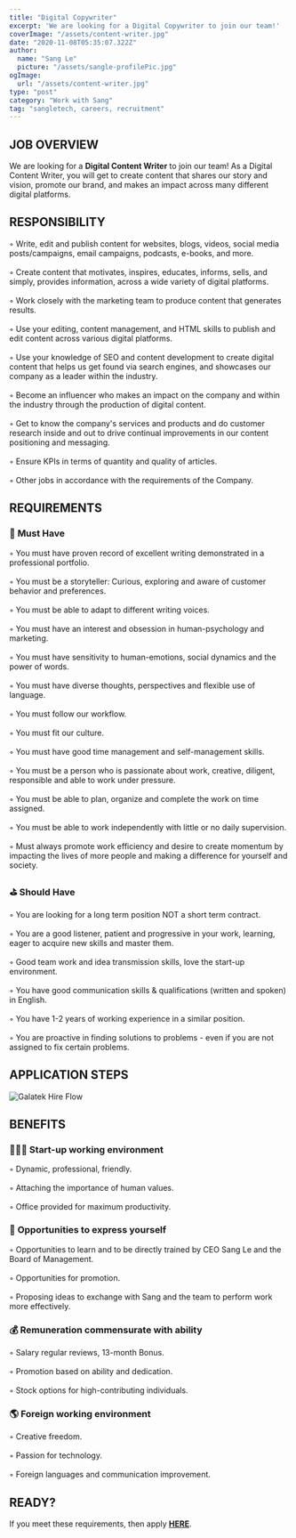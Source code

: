 ```yaml
---
title: "Digital Copywriter"
excerpt: 'We are looking for a Digital Copywri†er to join our team!'
coverImage: "/assets/content-writer.jpg"
date: "2020-11-08T05:35:07.322Z"
author:
  name: "Sang Le"
  picture: "/assets/sangle-profilePic.jpg"
ogImage:
  url: "/assets/content-writer.jpg"
type: "post"
category: "Work with Sang"
tag: "sangletech, careers, recruitment"
---
```


## **JOB OVERVIEW**

We are looking for a **Digital Content Writer** to join our team! As a Digital Content Writer, you will get to create content that shares our story and vision, promote our brand, and makes an impact across many different digital platforms. 

## **RESPONSIBILITY**

   ◦ Write, edit and publish content for websites, blogs, videos, social media posts/campaigns, email campaigns, podcasts, e-books, and more.<br></br>  ◦  Create content that motivates, inspires, educates, informs, sells, and simply, provides information, across a wide variety of digital platforms.<br></br>  ◦  Work closely with the marketing team to produce content that generates results.<br></br>  ◦  Use your editing, content management, and HTML skills to publish and edit content across various digital platforms.<br></br>  ◦  Use your knowledge of SEO and content development to create digital content that helps us get found via search engines, and showcases our company as a leader within the industry.<br></br>  ◦  Become an influencer who makes an impact on the company and within the industry through the production of digital content.<br></br>  ◦  Get to know the company's services and products and do customer research inside and out to drive continual improvements in our content positioning and messaging.<br></br>  ◦  Ensure KPIs in terms of quantity and quality of articles.<br></br>  ◦  Other jobs in accordance with the requirements of the Company.

## **REQUIREMENTS**

### 📌 **Must Have**
 ◦ You must have proven record of excellent writing demonstrated in a professional portfolio.<br></br> ◦ You must be a storyteller: Curious, exploring and aware of customer behavior and preferences.<br></br> ◦ You must be able to adapt to different writing voices.<br></br> ◦ You must have an interest and obsession in human-psychology and marketing.<br></br> ◦ You must have sensitivity to human-emotions, social dynamics and the power of words.<br></br> ◦ You must have diverse thoughts, perspectives and flexible use of language.<br></br> ◦ You must follow our workflow.<br></br> ◦ You must fit our culture.<br></br> ◦ You must have good time management and self-management skills.<br></br> ◦ You must be a person who is passionate about work, creative, diligent, responsible and able to work under pressure.<br></br> ◦ You must be able to plan, organize and complete the work on time assigned.<br></br> ◦ You must be able to work independently with little or no daily supervision.<br></br> ◦ Must always promote work efficiency and desire to create momentum by impacting the lives of more people and making a difference for yourself and society.

### ⛳️ **Should Have**
 ◦ You are looking for a long term position NOT a short term contract.<br></br> ◦ You are a good listener, patient and progressive in your work, learning, eager to acquire new skills and master them.<br></br> ◦ Good team work and idea transmission skills, love the start-up environment.<br></br> ◦ You have good communication skills & qualifications (written and spoken) in English.<br></br> ◦ You have 1-2 years of working experience in a similar position.<br></br> ◦ You are proactive in finding solutions to problems - even if you are not assigned to fix certain problems.

## **APPLICATION STEPS** 

<img
  src="/assets/hire-flow.jpg"
  className="rounded-lg"
  alt="Galatek Hire Flow"
/>

## **BENEFITS**

### 👩🏻‍💻 **Start-up working environment**
  ◦ Dynamic, professional, friendly.<br></br> ◦ Attaching the importance of human values.<br></br> ◦ Office provided for maximum productivity.

### 🌈 **Opportunities to express yourself**
 ◦ Opportunities to learn and to be directly trained by CEO Sang Le and the Board of Management.<br></br> ◦ Opportunities for promotion.<br></br> ◦ Proposing ideas to exchange with Sang and the team to perform work more effectively.

### 💰 **Remuneration commensurate with ability**
 ◦ Salary regular reviews, 13-month Bonus.<br></br> ◦ Promotion based on ability and dedication.<br></br> ◦ Stock options for high-contributing individuals.

### 🌎 **Foreign working environment**
 ◦ Creative freedom.<br></br> ◦ Passion for technology.<br></br> ◦ Foreign languages and communication improvement.

## **READY?**
If you meet these requirements, then apply [**HERE**](/forms/application-form). 

